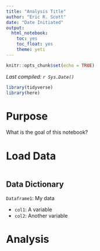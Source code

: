 ```yaml
---
title: "Analysis Title"
author: "Eric R. Scott"
date: "Date Initiated"
output: 
  html_notebook:
    toc: yes
    toc_float: yes
    theme: yeti
---
```


```r
knitr::opts_chunk$set(echo = TRUE)
```

*Last compiled: `r Sys.Date()`*

```r
library(tidyverse)
library(here)
```

# Purpose

What is the goal of this notebook?

# Load Data

```r

```

## Data Dictionary

`Dataframe1`: My data

- `col1`: A variable
- `col2`: Another variable

# Analysis
